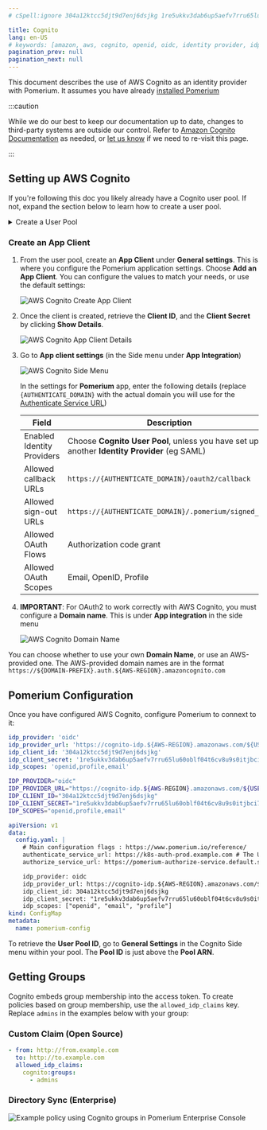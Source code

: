 ```yaml
---
# cSpell:ignore 304a12ktcc5djt9d7enj6dsjkg 1re5ukkv3dab6up5aefv7rru65lu60oblf04t6cv8u9s0itjbci7

title: Cognito
lang: en-US
# keywords: [amazon, aws, cognito, openid, oidc, identity provider, idp]pagination_prev: null
pagination_prev: null
pagination_next: null
---
```



This document describes the use of AWS Cognito as an identity provider with Pomerium. It assumes you have already [installed Pomerium](/docs/zero/install)

:::caution

While we do our best to keep our documentation up to date, changes to third-party systems are outside our control. Refer to [Amazon Cognito Documentation](https://docs.aws.amazon.com/cognito/index.html) as needed, or [let us know](https://github.com/pomerium/pomerium/issues/new?assignees=&labels=&template=bug_report.md) if we need to re-visit this page.

:::

## Setting up AWS Cognito

If you're following this doc you likely already have a Cognito user pool. If not, expand the section below to learn how to create a user pool.

<details>
<summary>Create a User Pool</summary>

1. Log in to the [AWS Console](https://console.aws.amazon.com) account. Go to **Services** on the top menu, and search for **Cognito**:

   ![AWS Cognito Services](./img/cognito/cognito-service.png)

1. Once you have selected **Cognito**, you will be presented with the option of **Manage User Pools** or **Manage Identity Pools**. Pick **Manage User Pools**:

   ![AWS Cognito User or Identity Pools](./img/cognito/cognito-pools.png)

1. The next page shows any User Pools you have already created, or the option to **Create a User Pool**:

   ![AWS Cognito Creating User Pool](./img/cognito/cognito-create-pool.png)

1. Give the pool a name, then choose to either **Review defaults** or **Step through settings**. It is up to you whether you choose to Review the defaults (and make some customization) or set up every setting individually.

   ![AWS Cognito Naming User Pool](./img/cognito/cognito-user-pool-name.png)

1. Assuming you selected **Review defaults**, you will see the following:

   ![AWS Cognito Pool Settings](./img/cognito/cognito-pool-settings.png)

   You can enable Multi-Factor Authentication (MFA), change your Password requirements, Tag the pool, among many other settings.

:::tip

If you need to make changes after creating your pool, be aware that some settings will recreate the pool rather than update the existing pool. This will also generate new **Client IDs** and **Client Secrets**. An example would be changing _How do you want your end users to sign in?_ in **Attributes** from **Username** to **Email address or phone number**.

:::

</details>

### Create an App Client

1. From the user pool, create an **App Client** under **General settings**. This is where you configure the Pomerium application settings. Choose **Add an App Client**. You can configure the values to match your needs, or use the default settings:

   ![AWS Cognito Create App Client](./img/cognito/cognito-app-client-create.png)

1. Once the client is created, retrieve the **Client ID**, and the **Client Secret** by clicking **Show Details**.

   ![AWS Cognito App Client Details](./img/cognito/cognito-app-client-details.png)

1. Go to **App client settings** (in the Side menu under **App Integration**)

   ![AWS Cognito Side Menu](./img/cognito/cognito-side-menu.png)

   In the settings for **Pomerium** app, enter the following details (replace `{AUTHENTICATE_DOMAIN}` with the actual domain you will use for the [Authenticate Service URL](/docs/reference/authenticate-service-url))

   | **Field** | **Description** |
   | --- | --- |
   | Enabled Identity Providers | Choose **Cognito User Pool**, unless you have set up another **Identity Provider** (eg SAML) |
   | Allowed callback URLs | `https://{AUTHENTICATE_DOMAIN}/oauth2/callback` |
   | Allowed sign-out URLs | `https://{AUTHENTICATE_DOMAIN}/.pomerium/signed_out` |
   | Allowed OAuth Flows | Authorization code grant |
   | Allowed OAuth Scopes | Email, OpenID, Profile |

1. **IMPORTANT**: For OAuth2 to work correctly with AWS Cognito, you must configure a **Domain name**. This is under **App integration** in the side menu

   ![AWS Cognito Domain Name](./img/cognito/cognito-domain-name.png)

You can choose whether to use your own **Domain Name**, or use an AWS-provided one. The AWS-provided domain names are in the format `https://${DOMAIN-PREFIX}.auth.${AWS-REGION}.amazoncognito.com`

## Pomerium Configuration

Once you have configured AWS Cognito, configure Pomerium to connext to it:

<Tabs queryString="configuration-settings">
<TabItem value="config-file-keys" label="Config file keys">

```yaml
idp_provider: 'oidc'
idp_provider_url: 'https://cognito-idp.${AWS-REGION}.amazonaws.com/${USER-POOL-ID}'
idp_client_id: '304a12ktcc5djt9d7enj6dsjkg'
idp_client_secret: '1re5ukkv3dab6up5aefv7rru65lu60oblf04t6cv8u9s0itjbci7'
idp_scopes: 'openid,profile,email'
```

</TabItem>
<TabItem value="environment-variables" label="Environment Variables">

```bash
IDP_PROVIDER="oidc"
IDP_PROVIDER_URL="https://cognito-idp.${AWS-REGION}.amazonaws.com/${USER-POOL-ID}"
IDP_CLIENT_ID="304a12ktcc5djt9d7enj6dsjkg"
IDP_CLIENT_SECRET="1re5ukkv3dab6up5aefv7rru65lu60oblf04t6cv8u9s0itjbci7"
IDP_SCOPES="openid,profile,email"
```

</TabItem>
<TabItem value="kubernetes-config-map" label="Kubernetes ConfigMap">

```yaml
apiVersion: v1
data:
  config.yaml: |
    # Main configuration flags : https://www.pomerium.io/reference/
    authenticate_service_url: https://k8s-auth-prod.example.com # The URL you have set up for the Pomerium Authentication service
    authorize_service_url: https://pomerium-authorize-service.default.svc.cluster.local

    idp_provider: oidc
    idp_provider_url: https://cognito-idp.${AWS-REGION}.amazonaws.com/${USER_POOL_ID}
    idp_client_id: 304a12ktcc5djt9d7enj6dsjkg
    idp_client_secret: "1re5ukkv3dab6up5aefv7rru65lu60oblf04t6cv8u9s0itjbci7"
    idp_scopes: ["openid", "email", "profile"]
kind: ConfigMap
metadata:
  name: pomerium-config
```

</TabItem>
</Tabs>

To retrieve the **User Pool ID**, go to **General Settings** in the Cognito Side menu within your pool. The **Pool ID** is just above the **Pool ARN**.

## Getting Groups

Cognito embeds group membership into the access token. To create policies based on group membership, use the `allowed_idp_claims` key. Replace `admins` in the examples below with your group:

<Tabs queryString="get-groups">
<TabItem value="custom-claim" label="Custom Claim (Open Source)">

### Custom Claim (Open Source)

```yaml
- from: http://from.example.com
  to: http://to.example.com
  allowed_idp_claims:
    cognito:groups:
      - admins
```

</TabItem>
<TabItem value="directory-sync" label="Directory Sync (Enterprise)">

### Directory Sync (Enterprise)

![Example policy using Cognito groups in Pomerium Enterprise Console](./img/cognito/cognito-group-claim.png)

</TabItem>
</Tabs>
